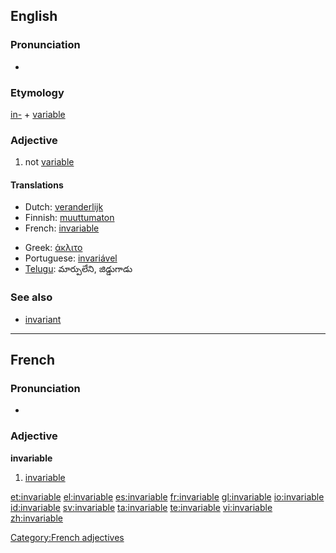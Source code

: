 ==English==

===Pronunciation===
* {{audio|en-us-invariable.ogg|Audio (US)}}

===Etymology===
[[in-]] + [[variable]]

===Adjective===
{{en-adj}}

# not [[variable]]

====Translations====
{{trans-top|not variable}}
* Dutch: [[veranderlijk]]
* Finnish: [[muuttumaton]]
* French: [[#French|invariable]]
{{trans-mid}}
* Greek: [[άκλιτο]]
* Portuguese: [[invariável]]
* [[Telugu]]: మార్పులేని, జిడ్డుగాడు
{{trans-bottom}}

===See also===
* [[invariant]]<!-- or is it a synonym? -->

----

==French==

===Pronunciation===
* {{audio|Fr-invariable.ogg|Audio}}

===Adjective===
'''invariable'''

# [[#English|invariable]]

[[Category:French adjectives]]

[[et:invariable]]
[[el:invariable]]
[[es:invariable]]
[[fr:invariable]]
[[gl:invariable]]
[[io:invariable]]
[[id:invariable]]
[[sv:invariable]]
[[ta:invariable]]
[[te:invariable]]
[[vi:invariable]]
[[zh:invariable]]